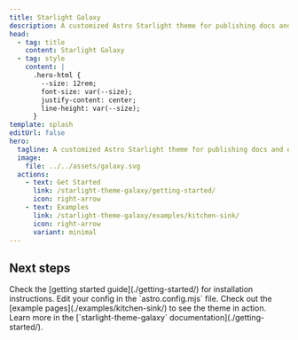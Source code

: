 ```yaml
---
title: Starlight Galaxy
description: A customized Astro Starlight theme for publishing docs and educational content.
head:
  - tag: title
    content: Starlight Galaxy
  - tag: style
    content: |
      .hero-html {
        --size: 12rem;
        font-size: var(--size);
        justify-content: center;
        line-height: var(--size);
      }
template: splash
editUrl: false
hero:
  tagline: A customized Astro Starlight theme for publishing docs and educational content.
  image:
    file: ../../assets/galaxy.svg
  actions:
    - text: Get Started
      link: /starlight-theme-galaxy/getting-started/
      icon: right-arrow
    - text: Examples
      link: /starlight-theme-galaxy/examples/kitchen-sink/
      icon: right-arrow
      variant: minimal
---
```



## Next steps

<CardGrid stagger>
  <Card title="Install the theme" icon="puzzle">
    Check the [getting started guide](./getting-started/) for installation instructions.
  </Card>
  <Card title="Configure the theme" icon="setting">
    Edit your config in the `astro.config.mjs` file.
  </Card>
  <Card title="Preview the theme" icon="seti:image">
    Check out the [example pages](./examples/kitchen-sink/) to see the theme in action.
  </Card>
  <Card title="Read the docs" icon="open-book">
    Learn more in the [`starlight-theme-galaxy` documentation](./getting-started/).
  </Card>
</CardGrid>
